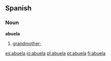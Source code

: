 ==Spanish==

===Noun===
'''abuela'''  {{f}}

# [[grandmother]]; {{feminine of|abuelo}}

[[es:abuela]]
[[io:abuela]]
[[pl:abuela]]
[[pt:abuela]]
[[fi:abuela]]
